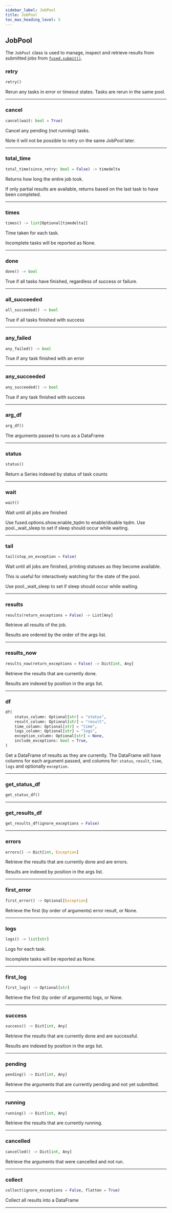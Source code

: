 ```yaml
---
sidebar_label: JobPool
title: JobPool
toc_max_heading_level: 5
---
```


## JobPool

The `JobPool` class is used to manage, inspect and retrieve results from
submitted jobs from [`fused.submit()`]((/python-sdk/top-level-functions/#fusedsubmit)).

### retry

```python
retry()
```

Rerun any tasks in error or timeout states. Tasks are rerun in the same pool.

---

### cancel

```python
cancel(wait: bool = True)
```

Cancel any pending (not running) tasks.

Note it will not be possible to retry on the same JobPool later.

---

### total_time

```python
total_time(since_retry: bool = False) -> timedelta
```

Returns how long the entire job took.

If only partial results are available, returns based on the last task to have been completed.

---

### times

```python
times() -> list[Optional[timedelta]]
```

Time taken for each task.

Incomplete tasks will be reported as None.

---

### done

```python
done() -> bool
```

True if all tasks have finished, regardless of success or failure.

---

### all_succeeded

```python
all_succeeded() -> bool
```

True if all tasks finished with success

---

### any_failed

```python
any_failed() -> bool
```

True if any task finished with an error

---

### any_succeeded

```python
any_succeeded() -> bool
```

True if any task finished with success

---

### arg_df

```python
arg_df()
```

The arguments passed to runs as a DataFrame

---

### status

```python
status()
```

Return a Series indexed by status of task counts

---

### wait

```python
wait()
```

Wait until all jobs are finished

Use fused.options.show.enable_tqdm to enable/disable tqdm.
Use pool.\_wait_sleep to set if sleep should occur while waiting.

---

### tail

```python
tail(stop_on_exception = False)
```

Wait until all jobs are finished, printing statuses as they become available.

This is useful for interactively watching for the state of the pool.

Use pool.\_wait_sleep to set if sleep should occur while waiting.

---

### results

```python
results(return_exceptions = False) -> List[Any]
```

Retrieve all results of the job.

Results are ordered by the order of the args list.

---

### results_now

```python
results_now(return_exceptions = False) -> Dict[int, Any]
```

Retrieve the results that are currently done.

Results are indexed by position in the args list.

---

### df

```python
df(
    status_column: Optional[str] = "status",
    result_column: Optional[str] = "result",
    time_column: Optional[str] = "time",
    logs_column: Optional[str] = "logs",
    exception_column: Optional[str] = None,
    include_exceptions: bool = True,
)
```

Get a DataFrame of results as they are currently.
The DataFrame will have columns for each argument passed, and columns for:
`status`, `result`, `time`, `logs` and optionally `exception`.

---

### get_status_df

```python
get_status_df()
```

---

### get_results_df

```python
get_results_df(ignore_exceptions = False)
```

---

### errors

```python
errors() -> Dict[int, Exception]
```

Retrieve the results that are currently done and are errors.

Results are indexed by position in the args list.

---

### first_error

```python
first_error() -> Optional[Exception]
```

Retrieve the first (by order of arguments) error result, or None.

---

### logs

```python
logs() -> list[str]
```

Logs for each task.

Incomplete tasks will be reported as None.

---

### first_log

```python
first_log() -> Optional[str]
```

Retrieve the first (by order of arguments) logs, or None.

---

### success

```python
success() -> Dict[int, Any]
```

Retrieve the results that are currently done and are successful.

Results are indexed by position in the args list.

---

### pending

```python
pending() -> Dict[int, Any]
```

Retrieve the arguments that are currently pending and not yet submitted.

---

### running

```python
running() -> Dict[int, Any]
```

Retrieve the results that are currently running.

---

### cancelled

```python
cancelled() -> Dict[int, Any]
```

Retrieve the arguments that were cancelled and not run.

---

### collect

```python
collect(ignore_exceptions = False, flatten = True)
```

Collect all results into a DataFrame

---

